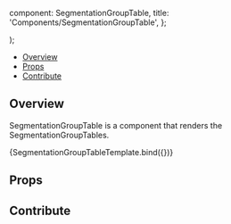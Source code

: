 
  component: SegmentationGroupTable,
  title: 'Components/SegmentationGroupTable',
};

<Meta
  title="Components/SegmentationGroupTable"
  component={SegmentationGroupTable}
/>

  <div className="bg-primary-dark h-96 w-64">
    <SegmentationGroupTable {...args} />
  </div>
);

<Heading
  title="SegmentationGroupTable"
  componentRelativePath="SegmentationGroupTable/SegmentationGroupTable.tsx"
/>

- [Overview](#overview)
- [Props](#props)
- [Contribute](#contribute)

## Overview

SegmentationGroupTable is a component that renders the SegmentationGroupTables.

<Canvas>
  <Story
    name="Overview"
    args={{
      activeSegmentationId: 'ed8d6f8d-4035-438d-9032-36d5912aaa3a',
      showAddSegmentation: true,
      isMinimized: { '4be5-b9b2-ed33-fa86970568e7': false },
      showAddSegment: true,
      showDeleteSegment: true,
      segmentations: [
        {
          id: '4be5-b9b2-ed33-fa86970568e7',
          volumeId: 'a3b0f15f-4be5-b9b2-ed33-fa86970568e7',
          activeSegmentIndex: 2,
          cachedStats: {},
          label: 'Segmentation 1 Segmentation 1',
          segmentsLocked: {},
          type: 'LABELMAP',
          displayText: [],
          hydrated: true,
          segmentCount: 3,
          segments: [
            null,
            {
              label: 'Segment 1 Segment 1Segment 1Segment 1Segment',
              segmentIndex: 1,
              color: [128, 174, 128],
              opacity: 255,
              isVisible: true,
              isLocked: false,
            },
            {
              label: 'Segment 2',
              segmentIndex: 2,
              color: [241, 214, 145],
              opacity: 255,
              isVisible: true,
              isLocked: false,
            },
            {
              label: 'Segment 3',
              segmentIndex: 3,
              color: [141, 114, 145],
              opacity: 255,
              isVisible: false,
              isLocked: false,
            },
          ],
          isActive: false,
          colorLUTIndex: 1,
          isVisible: true,
        },
        {
          id: 'a3b0f15f-4be5-b9b2-ed33-fa86970568e7',
          volumeId: 'a3b0f15f-4be5-b9b2-ed33-fa86970568e7',
          activeSegmentIndex: 1,
          cachedStats: {},
          label: '2 Segmentation',
          segmentsLocked: {},
          type: 'LABELMAP',
          displayText: [],
          hydrated: true,
          segmentCount: 2,
          segments: [
            null,
            {
              label: 'Segment 1',
              segmentIndex: 1,
              color: [228, 174, 128],
              opacity: 255,
              isVisible: true,
              isLocked: false,
            },
          ],
          isActive: true,
          colorLUTIndex: 1,
          isVisible: true,
        },
      ],
    }}
  >
    {SegmentationGroupTableTemplate.bind({})}
  </Story>
</Canvas>

## Props

<ArgsTable of={SegmentationGroupTable} />

## Contribute

<Footer componentRelativePath="SegmentationGroupTable/__stories__/SegmentationGroupTable.stories.mdx" />
